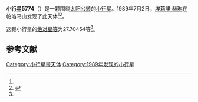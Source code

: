 {{Infobox planet
| bgcolour = #FFFFC0
| name = 5774 Ratliff
| symbol = 
| image = 
| caption = 
| discovery = yes
| discovery_ref = 
| discoverer = [[埃莉諾·赫琳|埃莉諾·赫琳]]
| discovery_site = [[帕洛马山|帕洛马山]] 
| discovered = 1989年7月2日
| designations = yes
| mp_name = 
| named_after = 
| alt_names = 1989 NR/ 1986 RD10
| mp_category = [[主带小行星|主带小行星]]
| orbit_ref = <ref name="a">[http://ssd.jpl.nasa.gov/sbdb.cgi?sstr=5774 5774 Ratliff] {{Wayback|url=http://ssd.jpl.nasa.gov/sbdb.cgi?sstr=5774 |date=20140814231234 }}，小行星數據庫瀏覽器（JPL Small-Body Database Browser）－[[美国国家航空航天局|美国国家航空航天局]]喷气推进实验室</ref>
| epoch = 2456400.5 (2013年4月18日更新)
| aphelion = {{convert|2.3913227|AU|km|3|abbr=on|lk=out}}
| perihelion = {{convert|2.0222577|AU|km|3|abbr=on}}
| semimajor = {{convert|2.2067902|AU|km|3|abbr=on}}
| eccentricity = 0.0836203
| period = 1197.402037 [[日|日]]<br />3.28[[儒略年|儒略年]]
| avg_speed = 
| inclination = 9.43759
| asc_node = 311.47104
| mean_anomaly = 
| arg_peri = 27.70454
| satellites = 
| physical_characteristics = yes
| dimensions = 
| mass = 
| density = 
| surface_grav = 
| escape_velocity = 
| sidereal_day = 
| axial_tilt = 
| pole_ecliptic_lat = 
| pole_ecliptic_lon = 
| albedo = 
| temperatures= 
| temp_name1 = 
| mean_temp_1 = 
| max_temp_1 = 
| temp_name2 = 
| max_temp_2 = 
| spectral_type = 
| abs_magnitude = 27.70454
}}

'''小行星5774'''（{{lang-en|5774 Ratliff}}）是一颗围绕[[太阳|太阳]][[公转|公转]]的[[小行星|小行星]]。1989年7月2日，[[埃莉諾·赫琳|埃莉諾·赫琳]]在帕洛马山发现了此天体<ref name="a" /><ref>{{cite news|title=小行星列表|url=http://cfa-www.harvard.edu/iau/lists/NumberedMPs.txt|accessdate=2013-07-08|newspaper=哈佛大学|archive-date=2008-05-17|archive-url=https://web.archive.org/web/20080517010638/http://cfa-www.harvard.edu/iau/lists/NumberedMPs.txt|dead-url=no}}</ref>。

这颗小行星的[[绝对星等|绝对星等]]为27.70454等<ref name="a" />。

==参考文献==
{{reflist}}
{{Minor Planet Number|[[小行星5773|小行星5773]]|[[小行星5775|小行星5775]]}}

{{小天体}}

[[Category:小行星带天体|Category:小行星带天体]]
[[Category:1989年发现的小行星|Category:1989年发现的小行星]]

{{asteroid-stub}}